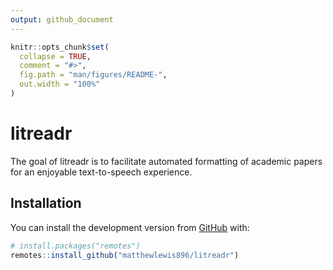 ```yaml
---
output: github_document
---
```


<!-- README.md is generated from README.Rmd. Please edit that file -->

```r
knitr::opts_chunk$set(
  collapse = TRUE,
  comment = "#>",
  fig.path = "man/figures/README-",
  out.width = "100%"
)
```

# litreadr

<!-- badges: start -->
<!-- badges: end -->

The goal of litreadr is to facilitate automated formatting of academic papers for an enjoyable text-to-speech experience.

## Installation

You can install the development version from [GitHub](https://github.com/) with:

``` r
# install.packages("remotes")
remotes::install_github("matthewlewis896/litreadr")
```


